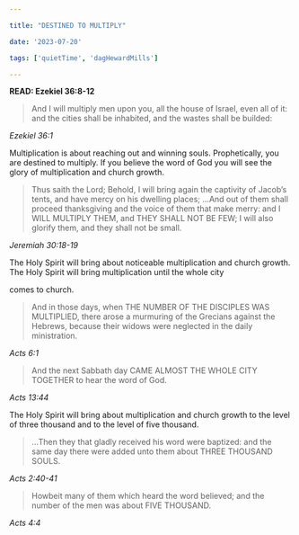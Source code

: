 ```yaml
---

title: "DESTINED TO MULTIPLY"

date: '2023-07-20'

tags: ['quietTime', 'dagHewardMills']

---
```


**READ: Ezekiel 36:8-12**

>And I will multiply men upon you, all the house of Israel, even all of it: and the cities shall be inhabited, and the wastes shall be builded: 

*Ezekiel 36:1*

Multiplication is about reaching out and winning souls. Prophetically, you are destined to multiply. If you believe the word of God you will see the glory of multiplication and church growth. 

>Thus saith the Lord; Behold, I will bring again the captivity of Jacob’s tents, and have mercy on his dwelling places; ...And out of them shall proceed thanksgiving and the voice of them that make merry: and I WILL MULTIPLY THEM, and THEY SHALL NOT BE FEW; I will also glorify them, and they shall not be small. 

*Jeremiah 30:18-19*

The Holy Spirit will bring about noticeable multiplication and church growth. The Holy Spirit will bring multiplication until the whole city 

comes to church. 

>And in those days, when THE NUMBER OF THE DISCIPLES WAS MULTIPLIED, there arose a murmuring of the Grecians against the Hebrews, because their widows were neglected in the daily ministration. 

*Acts 6:1*

>And the next Sabbath day CAME ALMOST THE WHOLE CITY TOGETHER to hear the word of God. 

*Acts 13:44*

The Holy Spirit will bring about multiplication and church growth to the level of three thousand and to the level of five thousand. 

>...Then they that gladly received his word were baptized: and the same day there were added unto them about THREE THOUSAND SOULS. 

*Acts 2:40-41*

>Howbeit many of them which heard the word believed; and the number of the men was about FIVE THOUSAND. 

*Acts 4:4*
